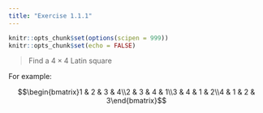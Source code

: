 ```yaml
---
title: "Exercise 1.1.1"
---
```


```r
knitr::opts_chunk$set(options(scipen = 999))
knitr::opts_chunk$set(echo = FALSE)
```

> Find a $4 \times 4$ Latin square

For example:

$$\begin{bmatrix}1 & 2 & 3 & 4\\2 & 3 & 4 & 1\\3 & 4 & 1 & 2\\4 & 1 & 2 & 3\end{bmatrix}$$